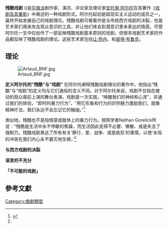 {{expand|time=2014-08-22T11:01:25+00:00}}

'''残酷戏剧''' ({{lang-fr|Théâtre de la cruauté}})是[[前卫|先锋派]]剧作家、演员、评论家及理论家[[安托南·阿尔托|安托南·阿尔托]]在其著作《[[戏剧及其重影|戏剧及其重影]]》中阐述的一种戏剧形式。阿尔托起初是超现实主义运动的成员之一，最终开始发展自己的戏剧理论。残酷戏剧可被看作是与传统西方戏剧的决裂，也是艺术家们用来攻击观众意识的工具，并让他们体会到潜意识里未表达的情感。尽管阿尔托一生中仅创作了一部反映残酷戏剧基本原则的戏剧，但很多戏剧艺术家的作品都反映了残酷戏剧的理论。这些艺术家包括[[让·热内|让·热内]]、{{link-en|耶日·葛羅托斯基|Jerzy Grotowski}}和[[彼得·布鲁克|彼得·布鲁克]]。

==理论==
[[File:Artaud_BNF.jpg|thumb]]

'''定义阿尔托的“残酷”与“戏剧”'''
在阿尔托阐释残酷戏剧理论的著作中，他指出“残酷”与“戏剧”的定义均与它们通俗的含义不同。对于阿尔托来说，戏剧不仅指在被动的观众面前上演的舞台表演。戏剧是一次实践，“唤醒我们的神经和心灵”，并通过我们的体验，“即时的暴力行为”，“用它形象和行为的炽热魅力激励我们，就像精神疗法，我们永远不会忘记它的触碰。”<ref name=Excess>{{cite journal|last=Gorelick|first=Nathan|title=Life in Excess: Insurrection and Expenditure in Antonin Artaud's Theatre of Cruelty|journal=Discourse|year=2011|volume=33|issue=2|page=263|accessdate=April 25, 2014}}</ref>

类似地，残酷也不是指情感或肢体上的暴力行为。按照学者Nathan Gorelick所说：“残酷是生活中永不停歇的焦躁，而生活因此变得不必要、懒散、或是失去了强制力。残酷戏剧表达了所有有关‘罪行、爱、战争、或是疯狂’的事情，以使‘永恒的冲突在我们内心永不磨灭地生根，’<ref name=Excess />

'''与西方戏剧的决裂'''

'''语言的不充分'''

'''「不可能的戏剧」'''

==參考文獻==
{{reflist}}

{{Authority control}}
[[Category:戲劇類型|Category:戲劇類型]]